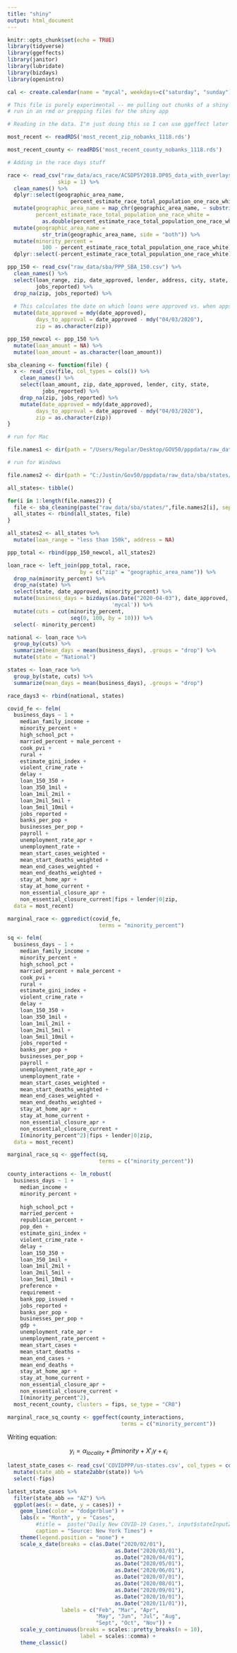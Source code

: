 ```yaml
---
title: "shiny"
output: html_document
---
```


```r
knitr::opts_chunk$set(echo = TRUE)
library(tidyverse)
library(ggeffects)
library(janitor)
library(lubridate)
library(bizdays)
library(openintro)

cal <- create.calendar(name = "mycal", weekdays=c("saturday", "sunday"))

# This file is purely experimental -- me pulling out chunks of a shiny app
# run in an rmd or prepping files for the shiny app
```


```r
# Reading in the data. I"m just doing this so I can use ggeffect later

most_recent <- readRDS('most_recent_zip_nobanks_1118.rds')

most_recent_county <- readRDS('most_recent_county_nobanks_1118.rds')
```

```r
# Adding in the race days stuff

race <- read_csv("raw_data/acs_race/ACSDP5Y2018.DP05_data_with_overlays_2020-10-12T162449.csv",
                skip = 1) %>%
  clean_names() %>%
  dplyr::select(geographic_area_name, 
                    percent_estimate_race_total_population_one_race_white) %>%
  mutate(geographic_area_name = map_chr(geographic_area_name, ~ substring(., 6)),
         percent_estimate_race_total_population_one_race_white = 
           as.double(percent_estimate_race_total_population_one_race_white)) %>%
  mutate(geographic_area_name = 
           str_trim(geographic_area_name, side = "both")) %>%
  mutate(minority_percent = 
           100 - percent_estimate_race_total_population_one_race_white) %>%
  dplyr::select(-percent_estimate_race_total_population_one_race_white)
```

```r
ppp_150 <- read_csv("raw_data/sba/PPP_SBA_150.csv") %>%
  clean_names() %>%
  select(loan_range, zip, date_approved, lender, address, city, state,
         jobs_reported) %>%
  drop_na(zip, jobs_reported) %>%
  
  # This calculates the date on which loans were approved vs. when apps opened.
  mutate(date_approved = mdy(date_approved), 
         days_to_approval = date_approved - mdy("04/03/2020"),
         zip = as.character(zip))

ppp_150_newcol <- ppp_150 %>%
  mutate(loan_amount = NA) %>%
  mutate(loan_amount = as.character(loan_amount))

sba_cleaning <- function(file) {
  x <- read_csv(file, col_types = cols()) %>%
    clean_names() %>%
    select(loan_amount, zip, date_approved, lender, city, state,
           jobs_reported) %>%
    drop_na(zip, jobs_reported) %>%
    mutate(date_approved = mdy(date_approved), 
         days_to_approval = date_approved - mdy("04/03/2020"),
         zip = as.character(zip))
}

# run for Mac

file.names1 <- dir(path = "/Users/Regular/Desktop/GOV50/pppdata/raw_data/sba/states/", pattern = ".csv")

# run for Windows

file.names2 <- dir(path = "C:/Justin/Gov50/pppdata/raw_data/sba/states/", pattern = ".csv")

all_states<- tibble()

for(i in 1:length(file.names2)) {
  file <- sba_cleaning(paste("raw_data/sba/states/",file.names2[i], sep = ""))
  all_states <- rbind(all_states, file)
}

all_states2 <- all_states %>%
  mutate(loan_range = "less than 150k", address = NA)

ppp_total <- rbind(ppp_150_newcol, all_states2)
```


```r
loan_race <- left_join(ppp_total, race, 
                       by = c("zip" = "geographic_area_name")) %>%
  drop_na(minority_percent) %>%
  drop_na(state) %>%
  select(state, date_approved, minority_percent) %>%
  mutate(business_days = bizdays(as.Date("2020-04-03"), date_approved, 
                                 'mycal')) %>%
  mutate(cuts = cut(minority_percent,
                    seq(0, 100, by = 10))) %>%
  select(- minority_percent)

national <- loan_race %>%
  group_by(cuts) %>%
  summarize(mean_days = mean(business_days), .groups = "drop") %>%
  mutate(state = "National")

states <- loan_race %>%
  group_by(state, cuts) %>%
  summarize(mean_days = mean(business_days), .groups = "drop")

race_days3 <- rbind(national, states)
```

```r
covid_fe <- felm(
  business_days ~ 1 + 
    median_family_income + 
    minority_percent +
    high_school_pct + 
    married_percent + male_percent + 
    cook_pvi + 
    rural +
    estimate_gini_index +
    violent_crime_rate + 
    delay +
    loan_150_350 +
    loan_350_1mil +
    loan_1mil_2mil +
    loan_2mil_5mil + 
    loan_5mil_10mil + 
    jobs_reported +
    banks_per_pop + 
    businesses_per_pop + 
    payroll +
    unemployment_rate_apr + 
    unemployment_rate + 
    mean_start_cases_weighted +
    mean_start_deaths_weighted + 
    mean_end_cases_weighted +
    mean_end_deaths_weighted + 
    stay_at_home_apr + 
    stay_at_home_current + 
    non_essential_closure_apr + 
    non_essential_closure_current|fips + lender|0|zip,
  data = most_recent)
```

```r
marginal_race <- ggpredict(covid_fe, 
                             terms = "minority_percent")
```



```r
sq <- felm(
  business_days ~ 1 + 
    median_family_income + 
    minority_percent +
    high_school_pct + 
    married_percent + male_percent + 
    cook_pvi + 
    rural +
    estimate_gini_index +
    violent_crime_rate + 
    delay +
    loan_150_350 +
    loan_350_1mil +
    loan_1mil_2mil +
    loan_2mil_5mil + 
    loan_5mil_10mil + 
    jobs_reported +
    banks_per_pop + 
    businesses_per_pop + 
    payroll +
    unemployment_rate_apr + 
    unemployment_rate + 
    mean_start_cases_weighted +
    mean_start_deaths_weighted + 
    mean_end_cases_weighted +
    mean_end_deaths_weighted + 
    stay_at_home_apr + 
    stay_at_home_current + 
    non_essential_closure_apr + 
    non_essential_closure_current +
    I(minority_percent^2)|fips + lender|0|zip,
  data = most_recent)
```

```r
marginal_race_sq <- ggeffect(sq, 
                             terms = c("minority_percent"))
```


```r
county_interactions <- lm_robust(
  business_days ~ 1 + 
    median_income + 
    minority_percent +
    
    high_school_pct + 
    married_percent + 
    republican_percent + 
    pop_den +
    estimate_gini_index +
    violent_crime_rate + 
    delay + 
    loan_150_350 +
    loan_350_1mil +
    loan_1mil_2mil +
    loan_2mil_5mil + 
    loan_5mil_10mil + 
    preference + 
    requirement + 
    bank_ppp_issued + 
    jobs_reported +
    banks_per_pop + 
    businesses_per_pop + 
    gdp +
    unemployment_rate_apr + 
    unemployment_rate_percent + 
    mean_start_cases +
    mean_start_deaths + 
    mean_end_cases +
    mean_end_deaths +
    stay_at_home_apr + 
    stay_at_home_current + 
    non_essential_closure_apr + 
    non_essential_closure_current +
    I(minority_percent^2),
  most_recent_county, clusters = fips, se_type = "CR0")
```


```r
marginal_race_sq_county <- ggeffect(county_interactions, 
                                    terms = c("minority_percent"))
```

Writing equation:

$$y_i = \alpha_{locality} + \beta minority + X'_i\gamma + \epsilon_i$$
```r
latest_state_cases <- read_csv('COVIDPPP/us-states.csv', col_types = cols()) %>%
  mutate(state_abb = state2abbr(state)) %>%
  select(-fips)

latest_state_cases %>%
  filter(state_abb == "AZ") %>%
  ggplot(aes(x = date, y = cases)) +
    geom_line(color = "dodgerblue") +
    labs(x = "Month", y = "Cases",
         #title =  paste("Daily New COVID-19 Cases,", input$stateInput2),
         caption = "Source: New York Times") + 
    theme(legend.position = "none") + 
    scale_x_date(breaks = c(as.Date("2020/02/01"),
                                  as.Date("2020/03/01"),
                                  as.Date("2020/04/01"),
                                  as.Date("2020/05/01"),
                                  as.Date("2020/06/01"),
                                  as.Date("2020/07/01"),
                                  as.Date("2020/08/01"),
                                  as.Date("2020/09/01"),
                                  as.Date("2020/10/01"),
                                  as.Date("2020/11/01")),
                 labels = c("Feb", "Mar", "Apr",
                            "May", "Jun", "Jul", "Aug",
                            "Sept", "Oct", "Nov")) + 
    scale_y_continuous(breaks = scales::pretty_breaks(n = 10), 
                       label = scales::comma) + 
    theme_classic()
  
```

